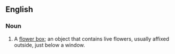 {{rfv}}
==English==

===Noun===
{{en-noun|sg=[[planter]] [[box]]}}

# A [[flower box]]; an object that contains live flowers, usually affixed outside, just below a window.